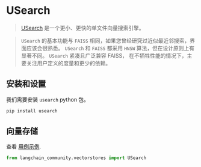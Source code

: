 # USearch
>[USearch](https://unum-cloud.github.io/usearch/) 是一个更小、更快的单文件向量搜索引擎。

>`USearch` 的基本功能与 `FAISS` 相同，如果您曾经研究过近似最近邻搜索，界面应该会很熟悉。 
> `USearch` 和 `FAISS` 都采用 `HNSW` 算法，但在设计原则上有显著不同。 `USearch` 紧凑且广泛兼容 FAISS， 
> 在不牺牲性能的情况下，主要关注用户定义的度量和更少的依赖。

## 安装和设置

我们需要安装 `usearch` python 包。

```bash
pip install usearch
```

## 向量存储

查看 [用例示例](/docs/integrations/vectorstores/usearch).

```python
from langchain_community.vectorstores import USearch
```